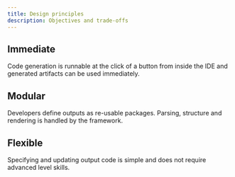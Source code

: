```yaml
---
title: Design principles
description: Objectives and trade-offs
---
```


## Immediate

Code generation is runnable at the click of a button from inside the IDE and generated artifacts can be used immediately.

## Modular

Developers define outputs as re-usable packages. Parsing, structure and rendering is handled by the framework.

## Flexible

Specifying and updating output code is simple and does not require advanced level skills.